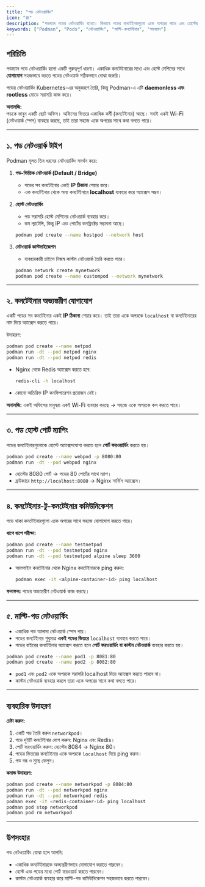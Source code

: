 ```yaml
---
title: "পড নেটওয়ার্কিং"
icon: "🌐"
description: "পডম্যান পডের নেটওয়ার্কিং ব্যাখ্যা। কিভাবে পডের কনটেইনারগুলো একে অপরের সাথে এবং হোস্টের সাথে যোগাযোগ করে।"
keywords: ["Podman", "Pods", "নেটওয়ার্কিং", "মাল্টি-কনটেইনার", "পডম্যান"]
---
```


## পরিচিতি

পডম্যান পডে নেটওয়ার্কিং হলো একটি গুরুত্বপূর্ণ ধারণা। একাধিক কনটেইনারের মধ্যে এবং হোস্ট মেশিনের সাথে **যোগাযোগ** সহজভাবে করতে পডের নেটওয়ার্ক সঠিকভাবে বোঝা জরুরি।  

পডের নেটওয়ার্কিং Kubernetes-এর অনুকরণে তৈরি, কিন্তু Podman-এ এটি **daemonless এবং rootless** মোডে সরাসরি কাজ করে।  

**অনালজি:**  
পডকে ভাবুন একটি ছোট অফিস। অফিসের ভিতরে একাধিক কর্মী (কনটেইনার) আছে। সবাই একই Wi-Fi (নেটওয়ার্ক স্পেস) ব্যবহার করছে, তাই তারা সহজে একে অপরের সাথে কথা বলতে পারে।  

---

## ১. পড নেটওয়ার্ক টাইপ

Podman মূলত তিন ধরনের নেটওয়ার্কিং সমর্থন করে:

1. **পড-ভিত্তিক নেটওয়ার্ক (Default / Bridge)**  
   - পডের সব কনটেইনার একই **IP ঠিকানা** শেয়ার করে।  
   - এক কনটেইনার থেকে অন্য কনটেইনারে **localhost** ব্যবহার করে অ্যাক্সেস সম্ভব।  

2. **হোস্ট নেটওয়ার্কিং**  
   - পড সরাসরি হোস্ট মেশিনের নেটওয়ার্ক ব্যবহার করে।  
   - কম ল্যাটেন্সি, কিন্তু IP এবং পোর্টের কনফ্লিক্টের সম্ভাবনা আছে।  
   ```bash
   podman pod create --name hostpod --network host
    ```

3. **নেটওয়ার্ক কাস্টমাইজেশন**

   * ব্যবহারকারী চাইলে নিজস্ব কাস্টম নেটওয়ার্ক তৈরি করতে পারে।

   ```bash
   podman network create mynetwork
   podman pod create --name custompod --network mynetwork
   ```

---

## ২. কনটেইনার অভ্যন্তরীণ যোগাযোগ

একটি পডের সব কনটেইনার একই **IP ঠিকানা** শেয়ার করে। তাই তারা একে অপরকে `localhost` বা কনটেইনারের নাম দিয়ে অ্যাক্সেস করতে পারে।

উদাহরণ:

```bash
podman pod create --name netpod
podman run -dt --pod netpod nginx
podman run -dt --pod netpod redis
```

* Nginx থেকে Redis অ্যাক্সেস করতে হবে:

  ```bash
  redis-cli -h localhost
  ```
* কোনো অতিরিক্ত IP কনফিগারেশন প্রয়োজন নেই।

**অনালজি:**
একই অফিসের মানুষরা একই Wi-Fi ব্যবহার করছে → সহজে একে অপরকে কল করতে পারে।

---

## ৩. পড হোস্ট পোর্ট ম্যাপিং

পডের কনটেইনারগুলোকে হোস্টে অ্যাক্সেসযোগ্য করতে হলে **পোর্ট ফরওয়ার্ডিং** করতে হয়।

```bash
podman pod create --name webpod -p 8080:80
podman run -dt --pod webpod nginx
```

* হোস্টের 8080 পোর্ট → পডের 80 পোর্টের সাথে ম্যাপ।
* ব্রাউজারে `http://localhost:8080` → Nginx সার্ভিস অ্যাক্সেস।

---

## ৪. কনটেইনার-টু-কনটেইনার কমিউনিকেশন

পডে থাকা কনটেইনারগুলো একে অপরের সাথে সহজে যোগাযোগ করতে পারে।

**ধাপে ধাপে পরীক্ষা:**

```bash
podman pod create --name testnetpod
podman run -dt --pod testnetpod nginx
podman run -dt --pod testnetpod alpine sleep 3600
```

* আলপাইন কনটেইনার থেকে Nginx কনটেইনারকে ping করুন:

  ```bash
  podman exec -it <alpine-container-id> ping localhost
  ```

**ফলাফল:** পডের অভ্যন্তরীণ নেটওয়ার্ক কাজ করছে।

---

## ৫. মাল্টি-পড নেটওয়ার্কিং

* একাধিক পড আলাদা নেটওয়ার্ক স্পেস পায়।
* পডের কনটেইনার শুধুমাত্র **একই পডের ভিতরে** `localhost` ব্যবহার করতে পারে।
* পডের বাইরের কনটেইনার অ্যাক্সেস করতে হলে **পোর্ট ফরওয়ার্ডিং বা কাস্টম নেটওয়ার্ক** ব্যবহার করতে হয়।

```bash
podman pod create --name pod1 -p 8081:80
podman pod create --name pod2 -p 8082:80
```

* `pod1` এবং `pod2` একে অপরকে সরাসরি localhost দিয়ে অ্যাক্সেস করতে পারবে না।
* কাস্টম নেটওয়ার্ক ব্যবহার করলে তারা একে অপরের সাথে কথা বলতে পারে।

---

## ব্যবহারিক উদাহরণ

**চেষ্টা করুন:**

1. একটি পড তৈরি করুন `networkpod`।
2. পডে দুইটি কনটেইনার যোগ করুন: Nginx এবং Redis।
3. পোর্ট ফরওয়ার্ডিং করুন: হোস্টের 8084 → Nginx 80।
4. পডের ভিতরের কনটেইনার একে অপরকে `localhost` দিয়ে ping করুন।
5. পড বন্ধ ও মুছে ফেলুন।

**কমান্ড উদাহরণ:**

```bash
podman pod create --name networkpod -p 8084:80
podman run -dt --pod networkpod nginx
podman run -dt --pod networkpod redis
podman exec -it <redis-container-id> ping localhost
podman pod stop networkpod
podman pod rm networkpod
```

---

## উপসংহার

পড নেটওয়ার্কিং বোঝা হলে আপনি:

* একাধিক কনটেইনারকে অভ্যন্তরীণভাবে যোগাযোগ করাতে পারবেন।
* হোস্ট এবং পডের মধ্যে পোর্ট ফরওয়ার্ড করতে পারবেন।
* কাস্টম নেটওয়ার্ক ব্যবহার করে মাল্টি-পড কমিউনিকেশন সহজভাবে করতে পারবেন।